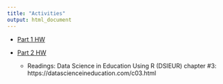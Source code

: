 ```yaml
---
title: "Activities"
output: html_document
---
```



- [Part 1 HW](https://github.com/making-data-science-count/s21-intro-to-data-sci-methods-in-ed/blob/main/activities/activity-week-1.Rmd)

- [Part 2 HW](https://github.com/making-data-science-count/s21-intro-to-data-sci-methods-in-ed/blob/main/activities/activity-week-2.Rmd)
  - Readings: Data Science in Education Using R (DSIEUR) chapter #3: https://datascienceineducation.com/c03.html    
